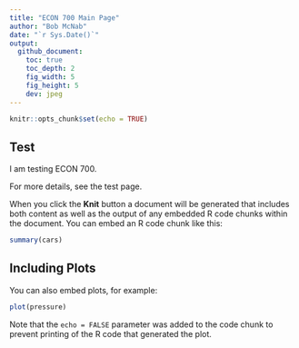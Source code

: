 ```yaml
---
title: "ECON 700 Main Page"
author: "Bob McNab"
date: "`r Sys.Date()`"
output: 
  github_document:
    toc: true
    toc_depth: 2
    fig_width: 5
    fig_height: 5
    dev: jpeg
---
```


```r
knitr::opts_chunk$set(echo = TRUE)
```

## Test 

I am testing ECON 700.

For more details, see the test page.

When you click the **Knit** button a document will be generated that includes both content as well as the output of any embedded R code chunks within the document. You can embed an R code chunk like this:

```r
summary(cars)
```

## Including Plots

You can also embed plots, for example:

```r
plot(pressure)
```

Note that the `echo = FALSE` parameter was added to the code chunk to prevent printing of the R code that generated the plot.

